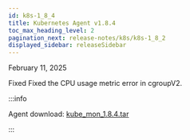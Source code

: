 ```yaml
---
id: k8s-1_8_4
title: Kubernetes Agent v1.8.4
toc_max_heading_level: 2
pagination_next: release-notes/k8s/k8s-1_8_2
displayed_sidebar: releaseSidebar
---
```


February 11, 2025

<Status priority='0'>Fixed</Status> Fixed the CPU usage metric error in cgroupV2.

:::info

Agent download: [kube_mon_1.8.4.tar](https://repo.whatap.io/docker/kube_mon_1.8.4.tar)

:::
